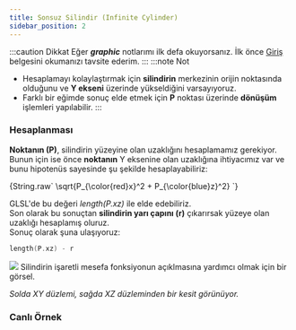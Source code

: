 ```yaml
---
title: Sonsuz Silindir (Infinite Cylinder) 
sidebar_position: 2
---
```


:::caution Dikkat
  Eğer **_graphic_** notlarımı ilk defa okuyorsanız. İlk önce [Giriş](intro.md) belgesini okumanızı tavsite ederim.
:::
:::note Not
  * Hesaplamayı kolaylaştırmak için **silindirin** merkezinin orijin noktasında olduğunu ve **Y ekseni** üzerinde yükseldiğini varsayıyoruz.
  * Farklı bir eğimde sonuç elde etmek için **P** noktası üzerinde **dönüşüm** işlemleri yapılabilir.
:::

### Hesaplanması

**Noktanın (P)**, silindirin yüzeyine olan uzaklığını hesaplamamız gerekiyor.  
Bunun için ise önce **noktanın** Y eksenine olan uzaklığına ihtiyacımız var ve bunu hipotenüs sayesinde şu şekilde hesaplayabiliriz:  

<BlockMath>
    {String.raw`
        \sqrt{P_{\color{red}x}^2 + P_{\color{blue}z}^2}
    `}
</BlockMath>

GLSL'de bu değeri _length(P.xz)_ ile elde edebiliriz.  
Son olarak bu sonuçtan **silindirin yarı çapını (r)** çıkarırsak yüzeye olan uzaklığı hesaplamış oluruz.  
Sonuç olarak şuna ulaşıyoruz: 
```c
length(P.xz) - r
```

<Image src='/img/sdf-infinite-cylinder.png' size='200px'>
  Silindirin işaretli mesefa fonksiyonun açıklmasına yardımcı olmak için bir görsel.
</Image>

_Solda XY düzlemi, sağda XZ düzleminden bir kesit görünüyor._

### Canlı Örnek

<RayMarcer name='infinite_cylinder'/>
